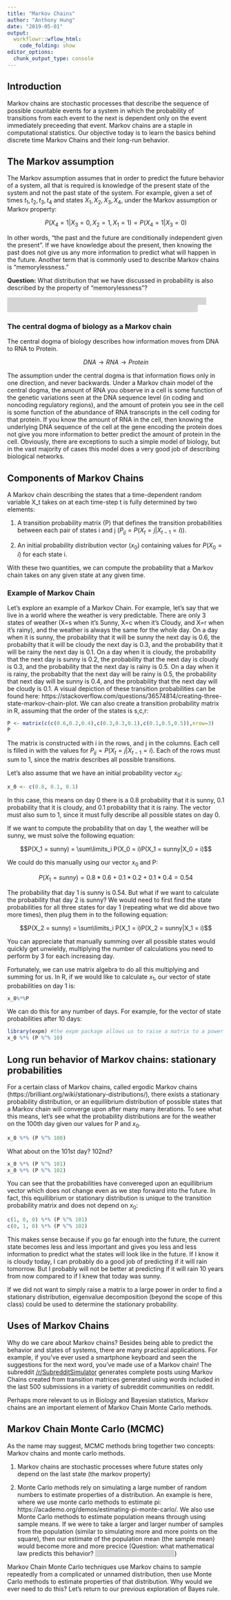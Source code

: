 ```yaml
---
title: "Markov Chains"
author: "Anthony Hung"
date: "2019-05-01"
output: 
  workflowr::wflow_html:
    code_folding: show
editor_options:
  chunk_output_type: console
---
```


<style>
hide {
  background-color: #d6d6d6;
  color: #d6d6d6;
}
hide:hover {
  background-color: white;
  color: black;
}
</style>

## Introduction

Markov chains are stochastic processes that describe the sequence of possible countable events for a system in which the probability of transitions from each event to the next is dependent only on the event immediately preceeding that event. Markov chains are a staple in computational statistics. Our objective today is to learn the basics behind discrete time Markov Chains and their long-run behavior.

## The Markov assumption

The Markov assumption assumes that in order to predict the future behavior of a system, all that is required is knowledge of the present state of the system and not the past state of the system. For example, given a set of times $t_1, t_2, t_3, t_4$ and states $X_1, X_2, X_3, X_4$, under the Markov assumption or Markov property: 

$$P(X_4=1|X_3=0, X_2=1, X_1=1) = P(X_4=1|X_3=0)$$

In other words, "the past and the future are conditionally independent given the present”. 
If we have knowledge about the present, then knowing the past does not give us any more information to predict what will happen in the future. Another term that is commonly used to describe Markov chains is "memorylessness."

__Question:__ What distribution that we have discussed in probability is also described by the property of "memorylessness"?

<hide> The Poisson distribution is memoryless. You can set any point along a Poisson process as time 0 and have it be another Poisson process. </hide>

### The central dogma of biology as a Markov chain

The central dogma of biology describes how information moves from DNA to RNA to Protein.

$$DNA \rightarrow RNA \rightarrow Protein$$

The assumption under the central dogma is that information flows only in one direction, and never backwards. Under a Markov chain model of the central dogma, the amount of RNA you observe in a cell is some function of the genetic variations seen at the DNA sequence level (in coding and noncoding regulatory regions), and the amount of protein you see in the cell is some function of the abundance of RNA transcripts in the cell coding for that protein. If you know the amount of RNA in the cell, then knowing the underlying DNA sequence of the cell at the gene encoding the protein does not give you more information to better predict the amount of protein in the cell. Obviously, there are exceptions to such a simple model of biology, but in the vast majority of cases this model does a very good job of describing biological networks.

## Components of Markov Chains 

A Markov chain describing the states that a time-dependent random variable X_t takes on at each time-step t is fully determined by two elements:

1. A transition probability matrix (P) that defines the transition probabilities between each pair of states i and j ($P_{ij} = P(X_t = j | X_{t-1}=i)$).

2. An initial probability distribution vector ($x_0$) containing values for $P(X_0 = i)$ for each state i.

With these two quantities, we can compute the probability that a Markov chain takes on any given state at any given time.

### Example of Markov Chain

Let's explore an example of a Markov Chain. For example, let's say that we live in a world where the weather is very predictable. There are only 3 states of weather (X=s when it's Sunny, X=c when it's Cloudy, and X=r when it's rainy), and the weather is always the same for the whole day. On a day when it is sunny, the probability that it will be sunny the next day is 0.6, the probabilty that it will be cloudy the next day is 0.3, and the probability that it will be rainy the next day is 0.1. On a day when it is cloudy, the probability that the next day is sunny is 0.2, the probability that the next day is cloudy is 0.3, and the probability that the next day is rainy is 0.5. On a day when it is rainy, the probabilty that the next day will be rainy is 0.5, the probability that next day will be sunny is 0.4, and the probability that the next day will be cloudy is 0.1. A visual depiction of these transition probabilities can be found here: https://stackoverflow.com/questions/36574814/creating-three-state-markov-chain-plot. We can also create a transition probability matrix in R, assuming that the order of the states is s,c,r:

```r
P <- matrix(c(c(0.6,0.2,0.4),c(0.3,0.3,0.1),c(0.1,0.5,0.5)),nrow=3)
P
```

The matrix is constructed with i in the rows, and j in the columns. Each cell is filled in with the values for $P_{ij} = P(X_t = j | X_{t-1}=i)$. Each of the rows must sum to 1, since the matrix describes all possible transitions.

Let's also assume that we have an initial probability vector $x_0$:

```r
x_0 <- c(0.8, 0.1, 0.1)
```

In this case, this means on day 0 there is a 0.8 probability that it is sunny, 0.1 probability that it is cloudy, and 0.1 probability that it is rainy. The vector must also sum to 1, since it must fully describe all possible states on day 0.

If we want to compute the probability that on day 1, the weather will be sunny, we must solve the following equation:

$$P(X_1 = sunny) = \sum\limits_i P(X_0 = i)P(X_1 = sunny|X_0 = i)$$

We could do this manually using our vector $x_0$ and P:

$$P(X_1 = sunny) = 0.8*0.6 + 0.1*0.2 + 0.1*0.4 = 0.54$$

The probability that day 1 is sunny is 0.54. But what if we want to calculate the probability that day 2 is sunny? We would need to first find the state probabilities for all three states for day 1 (repeating what we did above two more times), then plug them in to the following equation:

$$P(X_2 = sunny) = \sum\limits_i P(X_1 = i)P(X_2 = sunny|X_1 = i)$$

You can appreciate that manually summing over all possible states would quickly get unwieldy, multiplying the number of calculations you need to perform by 3 for each increasing day.

Fortunately, we can use matrix algebra to do all this multiplying and summing for us. In R, if we would like to calculate $x_1$, our vector of state probabilities on day 1 is:

```r
x_0%*%P
```

We can do this for any number of days. For example, for the vector of state probabilities after 10 days:

```r
library(expm) #the expm package allows us to raise a matrix to a power
x_0 %*% (P %^% 10)
```

## Long run behavior of Markov chains: stationary probabilities

For a certain class of Markov chains, called ergodic Markov chains (https://brilliant.org/wiki/stationary-distributions/), there exists a stationary probability distribution, or an equillibrium distribution of possible states that a Markov chain will converge upon after many many iterations. To see what this means, let's see what the probability distributions are for the weather on the 100th day given our values for P and $x_0$.

```r
x_0 %*% (P %^% 100)
```

What about on the 101st day? 102nd?

```r
x_0 %*% (P %^% 101)
x_0 %*% (P %^% 102)
```

You can see that the probabilities have convereged upon an equillibrium vector which does not change even as we step forward into the future. In fact, this equillibrium or stationary distribution is unique to the transition probability matrix and does not depend on $x_0$:

```r
c(1, 0, 0) %*% (P %^% 101)
c(0, 1, 0) %*% (P %^% 102)
```

This makes sense because if you go far enough into the future, the current state becomes less and less important and gives you less and less information to predict what the states will look like in the future. If I know it is cloudy today, I can probably do a good job of predicting if it will rain tomorrow. But I probably will not be better at predicting if it will rain 10 years from now compared to if I knew that today was sunny.

If we did not want to simply raise a matrix to a large power in order to find a stationary distribution, eigenvalue decomposition (beyond the scope of this class) could be used to determine the stationary probability.

## Uses of Markov Chains

Why do we care about Markov chains? Besides being able to predict the behavior and states of systems, there are many practical applications. For example, if you've ever used a smartphone keyboard and seen the suggestions for the next word, you've made use of a Markov chain! The subreddit [/r/SubredditSimulator](https://www.reddit.com/r/SubredditSimulator/comments/3g9ioz/what_is_rsubredditsimulator/) generates complete posts using Markov Chains created from transition matrices generated using words included in the last 500 submissions in a variety of subreddit communities on reddit. 

Perhaps more relevant to us in Biology and Bayesian statistics, Markov chains are an important element of Markov Chain Monte Carlo methods. 

## Markov Chain Monte Carlo (MCMC)

As the name may suggest, MCMC methods bring together two concepts: Markov chains and monte carlo methods.

1) Markov chains are stochastic processes where future states only depend on the last state (the markov property)

2) Monte Carlo methods rely on simulating a large number of random numbers to estimate properties of a distribution. An example is here, where we use monte carlo methods to estimate pi: https://academo.org/demos/estimating-pi-monte-carlo/. We also use Monte Carlo methods to estimate population means through using sample means. If we were to take a larger and larger number of samples from the population (similar to simulating more and more points on the square), then our estimate of the population mean (the sample mean) would become more and more precice (Question: what mathematical law predicts this behavior? <hide> The Law of Large Numbers </hide>)

Markov Chain Monte Carlo techniques use Markov chains to sample repeatedly from a complicated or unnamed distribution, then use Monte Carlo methods to estimate properties of that distribution. Why would we ever need to do this? Let's return to our previous exploration of Bayes rule.



